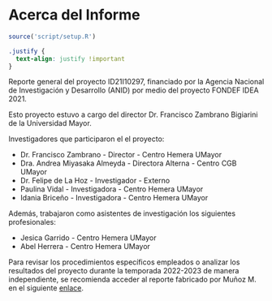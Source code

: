 # Acerca del Informe {.unnumbered}

```r
source('script/setup.R')
```

```css
.justify {
  text-align: justify !important
}
```

::: justify
Reporte general del proyecto ID21I10297, financiado por la Agencia Nacional de Investigación y Desarrollo (ANID) por medio del proyecto FONDEF IDEA 2021.

Esto proyecto estuvo a cargo del director Dr. Francisco Zambrano Bigiarini de la Universidad Mayor.

Investigadores que participaron el el proyecto:

-   Dr. Francisco Zambrano - Director - Centro Hemera UMayor
-   Dra. Andrea Miyasaka Almeyda - Directora Alterna - Centro CGB UMayor
-   Dr. Felipe de La Hoz - Investigador - Externo
-   Paulina Vidal - Investigadora - Centro Hemera UMayor
-   Idania Briceño - Investigadora - Centro Hemera UMayor

Además, trabajaron como asistentes de investigación los siguientes profesionales:

-   Jesica Garrido - Centro Hemera UMayor
-   Abel Herrera - Centro Hemera UMayor

Para revisar los procedimientos específicos empleados o analizar los resultados del proyecto durante la temporada 2022-2023 de manera independiente, se recomienda acceder al reporte fabricado por Muñoz M. en el siguiente [enlace](https://mherreradiaz.github.io/reporte_general/static/anexos/01_reporte_calidad_produccion.pdf){target="_blank"}.
:::
